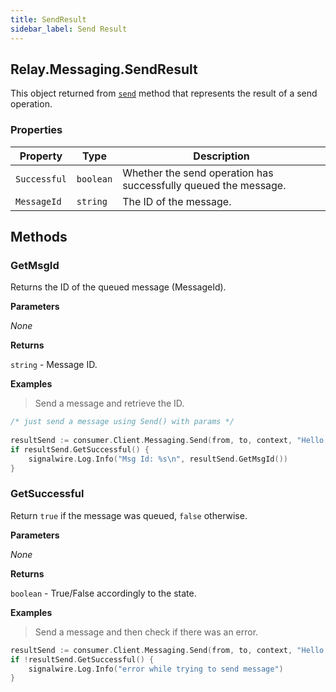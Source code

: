 ```yaml
---
title: SendResult
sidebar_label: Send Result
---
```


[link]: /sdks/relay-realtime-sdk/v2/language/golang/messaging#send

## Relay.Messaging.SendResult

This object returned from [`send`][link] method that represents the result of a send operation.

### Properties

| Property | Type | Description |
| -------- | ---- | ----------- |
| `Successful` | `boolean` | Whether the send operation has successfully queued the message. |
| `MessageId` | `string` | The ID of the message. |

## Methods

### GetMsgId

Returns the ID of the queued message (MessageId).


**Parameters**

_None_

**Returns**

`string` - Message ID.

**Examples**

> Send a message and retrieve the ID.

```go
/* just send a message using Send() with params */
  
resultSend := consumer.Client.Messaging.Send(from, to, context, "Hello again from Signalwire !")
if resultSend.GetSuccessful() {
	signalwire.Log.Info("Msg Id: %s\n", resultSend.GetMsgId())
}
```

### GetSuccessful

Return `true` if the message was queued, `false` otherwise.


**Parameters**

_None_

**Returns**

`boolean` - True/False accordingly to the state.

**Examples**

> Send a message and then check if there was an error.

```go
resultSend := consumer.Client.Messaging.Send(from, to, context, "Hello again from Signalwire !")
if !resultSend.GetSuccessful() {
	signalwire.Log.Info("error while trying to send message")
}
```